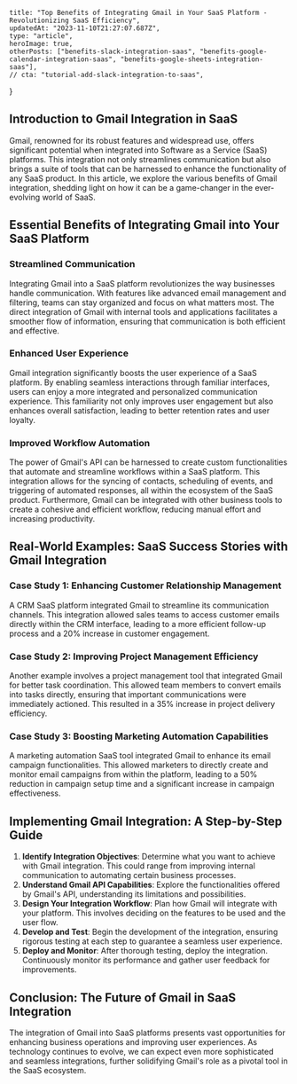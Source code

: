     title: "Top Benefits of Integrating Gmail in Your SaaS Platform - Revolutionizing SaaS Efficiency",
    updatedAt: "2023-11-10T21:27:07.687Z",
    type: "article",
    heroImage: true,
    otherPosts: ["benefits-slack-integration-saas", "benefits-google-calendar-integration-saas", "benefits-google-sheets-integration-saas"],
    // cta: "tutorial-add-slack-integration-to-saas",
}

## Introduction to Gmail Integration in SaaS
Gmail, renowned for its robust features and widespread use, offers significant potential when integrated into Software as a Service (SaaS) platforms. This integration not only streamlines communication but also brings a suite of tools that can be harnessed to enhance the functionality of any SaaS product. In this article, we explore the various benefits of Gmail integration, shedding light on how it can be a game-changer in the ever-evolving world of SaaS.

## Essential Benefits of Integrating Gmail into Your SaaS Platform
### Streamlined Communication
Integrating Gmail into a SaaS platform revolutionizes the way businesses handle communication. With features like advanced email management and filtering, teams can stay organized and focus on what matters most. The direct integration of Gmail with internal tools and applications facilitates a smoother flow of information, ensuring that communication is both efficient and effective.

### Enhanced User Experience
Gmail integration significantly boosts the user experience of a SaaS platform. By enabling seamless interactions through familiar interfaces, users can enjoy a more integrated and personalized communication experience. This familiarity not only improves user engagement but also enhances overall satisfaction, leading to better retention rates and user loyalty.

### Improved Workflow Automation
The power of Gmail's API can be harnessed to create custom functionalities that automate and streamline workflows within a SaaS platform. This integration allows for the syncing of contacts, scheduling of events, and triggering of automated responses, all within the ecosystem of the SaaS product. Furthermore, Gmail can be integrated with other business tools to create a cohesive and efficient workflow, reducing manual effort and increasing productivity.

## Real-World Examples: SaaS Success Stories with Gmail Integration
### Case Study 1: Enhancing Customer Relationship Management
A CRM SaaS platform integrated Gmail to streamline its communication channels. This integration allowed sales teams to access customer emails directly within the CRM interface, leading to a more efficient follow-up process and a 20% increase in customer engagement.

### Case Study 2: Improving Project Management Efficiency
Another example involves a project management tool that integrated Gmail for better task coordination. This allowed team members to convert emails into tasks directly, ensuring that important communications were immediately actioned. This resulted in a 35% increase in project delivery efficiency.

### Case Study 3: Boosting Marketing Automation Capabilities
A marketing automation SaaS tool integrated Gmail to enhance its email campaign functionalities. This allowed marketers to directly create and monitor email campaigns from within the platform, leading to a 50% reduction in campaign setup time and a significant increase in campaign effectiveness.

## Implementing Gmail Integration: A Step-by-Step Guide
1. **Identify Integration Objectives**: Determine what you want to achieve with Gmail integration. This could range from improving internal communication to automating certain business processes.
2. **Understand Gmail API Capabilities**: Explore the functionalities offered by Gmail's API, understanding its limitations and possibilities.
3. **Design Your Integration Workflow**: Plan how Gmail will integrate with your platform. This involves deciding on the features to be used and the user flow.
4. **Develop and Test**: Begin the development of the integration, ensuring rigorous testing at each step to guarantee a seamless user experience.
5. **Deploy and Monitor**: After thorough testing, deploy the integration. Continuously monitor its performance and gather user feedback for improvements.

## Conclusion: The Future of Gmail in SaaS Integration
The integration of Gmail into SaaS platforms presents vast opportunities for enhancing business operations and improving user experiences. As technology continues to evolve, we can expect even more sophisticated and seamless integrations, further solidifying Gmail's role as a pivotal tool in the SaaS ecosystem.
